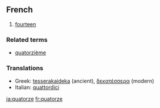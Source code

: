 ==French==

#[[fourteen]]

===Related terms===
*[[quatorzième]]

===Translations===

*Greek: [[tesserakaideka]] (ancient), [[δεκατέσσερα]] (modern)
*Italian: [[quattordici]]
[[ja:quatorze]]
[[fr:quatorze]]